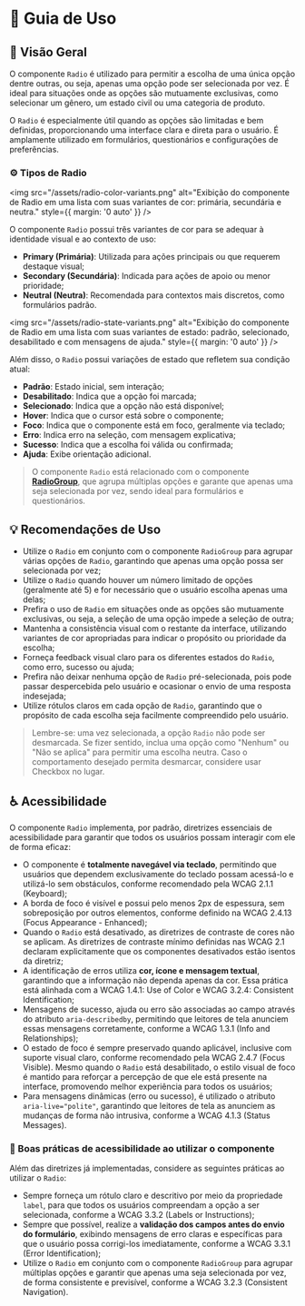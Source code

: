 
<Meta title="Componentes/Radio/Guia de Uso" />

# 🧭  Guia de Uso

## 📘 Visão Geral

O componente `Radio` é utilizado para permitir a escolha de uma única opção dentre outras, ou seja, apenas uma opção pode ser selecionada por vez. É ideal para situações onde as opções são mutuamente exclusivas, como selecionar um gênero, um estado civil ou uma categoria de produto.

O `Radio` é especialmente útil quando as opções são limitadas e bem definidas, proporcionando uma interface clara e direta para o usuário. É amplamente utilizado em formulários, questionários e configurações de preferências.

### ⚙️ Tipos de Radio

<img src="/assets/radio-color-variants.png" alt="Exibição do componente de Radio em uma lista com suas variantes de cor: primária, secundária e neutra." style={{ margin: '0 auto' }} />

O componente `Radio` possui três variantes de cor para se adequar à identidade visual e ao contexto de uso:

- **Primary (Primária)**: Utilizada para ações principais ou que requerem destaque visual;
- **Secondary (Secundária)**: Indicada para ações de apoio ou menor prioridade;
- **Neutral (Neutra)**: Recomendada para contextos mais discretos, como formulários padrão.

<img src="/assets/radio-state-variants.png" alt="Exibição do componente de Radio em uma lista com suas variantes de estado: padrão, selecionado, desabilitado e com mensagens de ajuda." style={{ margin: '0 auto' }} />

Além disso, o `Radio` possui variações de estado que refletem sua condição atual:

- **Padrão**: Estado inicial, sem interação;
- **Desabilitado**: Indica que a opção foi marcada;
- **Selecionado**: Indica que a opção não está disponível;
- **Hover**: Indica que o cursor está sobre o componente;
- **Foco**: Indica que o componente está em foco, geralmente via teclado;
- **Erro**: Indica erro na seleção, com mensagem explicativa;
- **Sucesso**: Indica que a escolha foi válida ou confirmada;
- **Ajuda**: Exibe orientação adicional.

> O componente `Radio` está relacionado com o componente [**RadioGroup**](/docs/componentes-radiogroup-guia-de-uso--propriedades), que agrupa múltiplas opções e garante que apenas uma seja selecionada por vez, sendo ideal para formulários e questionários.

## 💡 Recomendações de Uso

- Utilize o `Radio` em conjunto com o componente `RadioGroup` para agrupar várias opções de `Radio`, garantindo que apenas uma opção possa ser selecionada por vez;
- Utilize o `Radio` quando houver um número limitado de opções (geralmente até 5) e for necessário que o usuário escolha apenas uma delas;
- Prefira o uso de `Radio` em situações onde as opções são mutuamente exclusivas, ou seja, a seleção de uma opção impede a seleção de outra;
- Mantenha a consistência visual com o restante da interface, utilizando variantes de cor apropriadas para indicar o propósito ou prioridade da escolha;
- Forneça feedback visual claro para os diferentes estados do `Radio`, como erro, sucesso ou ajuda;
- Prefira não deixar nenhuma opção de `Radio` pré-selecionada, pois pode passar despercebida pelo usuário e ocasionar o envio de uma resposta indesejada;
- Utilize rótulos claros em cada opção de `Radio`, garantindo que o propósito de cada escolha seja facilmente compreendido pelo usuário.

> Lembre-se: uma vez selecionada, a opção `Radio` não pode ser desmarcada. Se fizer sentido, inclua uma opção como "Nenhum" ou "Não se aplica" para permitir uma escolha neutra. Caso o comportamento desejado permita desmarcar, considere usar Checkbox no lugar.

## ♿ Acessibilidade

O componente `Radio` implementa, por padrão, diretrizes essenciais de acessibilidade para garantir que todos os usuários possam interagir com ele de forma eficaz:

- O componente é **totalmente navegável via teclado**, permitindo que usuários que dependem exclusivamente do teclado possam acessá-lo e utilizá-lo sem obstáculos, conforme recomendado pela <Link className="sb-unstyled text-sm" href="https://www.w3.org/WAI/WCAG21/Understanding/keyboard.html" target="_blank">WCAG 2.1.1 (Keyboard)</Link>;
- A borda de foco é visível e possui pelo menos 2px de espessura, sem sobreposição por outros elementos, conforme definido na <Link className="sb-unstyled text-sm" href="https://www.w3.org/WAI/WCAG22/Understanding/focus-appearance-enhanced" target="_blank">WCAG 2.4.13 (Focus Appearance - Enhanced)</Link>;
- Quando o `Radio` está desativado, as diretrizes de contraste de cores não se aplicam. As <Link className="sb-unstyled text-sm" href="https://www.w3.org/WAI/WCAG21/Understanding/contrast-minimum.html#inactive-controls" target="_blank">diretrizes de contraste mínimo definidas nas WCAG 2.1</Link> declaram explicitamente que os componentes desativados estão isentos da diretriz;
- A identificação de erros utiliza **cor, ícone e mensagem textual**, garantindo que a informação não dependa apenas da cor. Essa prática está alinhada com a <Link className="sb-unstyled text-sm" href="https://www.w3.org/WAI/WCAG21/Understanding/use-of-color" target="_blank">WCAG 1.4.1: Use of Color</Link> e <Link className="sb-unstyled text-sm" href="https://www.w3.org/WAI/WCAG21/Understanding/consistent-identification.html" target="_blank">WCAG 3.2.4: Consistent Identification</Link>;
- Mensagens de sucesso, ajuda ou erro são associadas ao campo através do atributo `aria-describedby`, permitindo que leitores de tela anunciem essas mensagens corretamente, conforme a <Link className="sb-unstyled text-sm" href="https://www.w3.org/WAI/WCAG21/Understanding/info-and-relationships.html" target="_blank">WCAG 1.3.1 (Info and Relationships)</Link>;
- O estado de foco é sempre preservado quando aplicável, inclusive com suporte visual claro, conforme recomendado pela <Link className="sb-unstyled text-sm" href="https://www.w3.org/WAI/WCAG21/Understanding/focus-visible" target="_blank">WCAG 2.4.7 (Focus Visible)</Link>. Mesmo quando o `Radio` está desabilitado, o estilo visual de foco é mantido para reforçar a percepção de que ele está presente na interface, promovendo melhor experiência para todos os usuários;
- Para mensagens dinâmicas (erro ou sucesso), é utilizado o atributo `aria-live="polite"`, garantindo que leitores de tela as anunciem as mudanças de forma não intrusiva, conforme a <Link className="sb-unstyled text-sm" href="https://www.w3.org/WAI/WCAG21/Understanding/status-messages.html" target="_blank">WCAG 4.1.3 (Status Messages)</Link>.

### 📌 Boas práticas de acessibilidade ao utilizar o componente

Além das diretrizes já implementadas, considere as seguintes práticas ao utilizar o `Radio`:

- Sempre forneça um rótulo claro e descritivo por meio da propriedade `label`, para que todos os usuários compreendam a opção a ser selecionada, conforme a <Link className="sb-unstyled text-sm" href="https://www.w3.org/WAI/WCAG21/Understanding/labels-or-instructions.html" target="_blank">WCAG 3.3.2 (Labels or Instructions)</Link>;
- Sempre que possível, realize a **validação dos campos antes do envio do formulário**, exibindo mensagens de erro claras e específicas para que o usuário possa corrigi-los imediatamente, conforme a <Link className="sb-unstyled text-sm" href="https://www.w3.org/WAI/WCAG21/Understanding/error-identification.html" target="_blank">WCAG 3.3.1 (Error Identification)</Link>;
- Utilize o `Radio` em conjunto com o componente `RadioGroup` para agrupar múltiplas opções e garantir que apenas uma seja selecionada por vez, de forma consistente e previsível, conforme a <Link className="sb-unstyled text-sm" href="https://www.w3.org/WAI/WCAG21/Understanding/consistent-navigation.html" target="_blank">WCAG 3.2.3 (Consistent Navigation)</Link>.